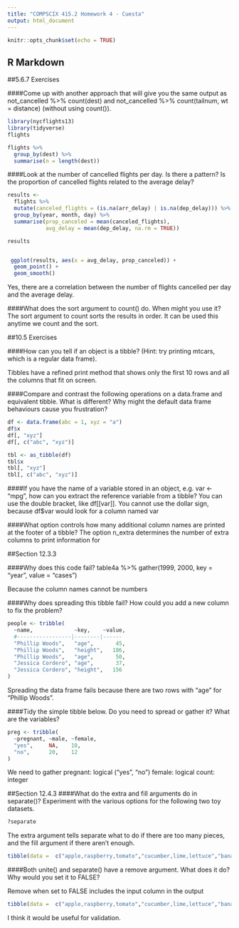 ```yaml
---
title: "COMPSCIX 415.2 Homework 4 - Cuesta"
output: html_document
---
```


```r
knitr::opts_chunk$set(echo = TRUE)
```


## R Markdown
##5.6.7 Exercises

####Come up with another approach that will give you the same output as not_cancelled %>% count(dest) and not_cancelled %>% count(tailnum, wt = distance) (without using count()).
```r
library(nycflights13)
library(tidyverse)
flights

```
```r
flights %>%
  group_by(dest) %>%
  summarise(n = length(dest))
```

####Look at the number of cancelled flights per day. Is there a pattern? Is the proportion of cancelled flights related to the average delay?
```r
results <-
  flights %>%
  mutate(canceled_flights = (is.na(arr_delay) | is.na(dep_delay))) %>%
  group_by(year, month, day) %>%
  summarise(prop_canceled = mean(canceled_flights),
            avg_delay = mean(dep_delay, na.rm = TRUE))

results


 ggplot(results, aes(x = avg_delay, prop_canceled)) +
  geom_point() +
  geom_smooth()
```

Yes, there are a correlation between the number of flights cancelled per day and the average delay.

####What does the sort argument to count() do. When might you use it?
The sort argument to count sorts the results in order. It can be used this anytime we count and the sort.

##10.5 Exercises

####How can you tell if an object is a tibble? (Hint: try printing mtcars, which is a regular data frame).

Tibbles have a refined print method that shows only the first 10 rows and all the columns that fit on screen.

####Compare and contrast the following operations on a data.frame and equivalent tibble. What is different? Why might the default data frame behaviours cause you frustration?
```r
df <- data.frame(abc = 1, xyz = "a")
df$x
df[, "xyz"]
df[, c("abc", "xyz")]

tbl <- as_tibble(df)
tbl$x
tbl[, "xyz"]
tbl[, c("abc", "xyz")]
```

####If you have the name of a variable stored in an object, e.g. var <- "mpg", how can you extract the reference variable from a tibble?
You can use the double bracket, like df[[var]]. You cannot use the dollar sign, because df$var would look for a column named var


####What option controls how many additional column names are printed at the footer of a tibble?
The option n_extra determines the number of extra columns to print information for


##Section 12.3.3

####Why does this code fail?
table4a %>% 
  gather(1999, 2000, key = "year", value = "cases")
  
Because the column names cannot be numbers

####Why does spreading this tibble fail? How could you add a new column to fix the problem?
```r
people <- tribble(
  ~name,             ~key,    ~value,
  #-----------------|--------|------
  "Phillip Woods",   "age",       45,
  "Phillip Woods",   "height",   186,
  "Phillip Woods",   "age",       50,
  "Jessica Cordero", "age",       37,
  "Jessica Cordero", "height",   156
)
```
Spreading the data frame fails because there are two rows with "age" for "Phillip Woods".

####Tidy the simple tibble below. Do you need to spread or gather it? What are the variables?
```r
preg <- tribble(
  ~pregnant, ~male, ~female,
  "yes",     NA,    10,
  "no",      20,    12
)
```
We need to gather
pregnant: logical ("yes", "no")
female: logical
count: integer

##Section 12.4.3
####What do the extra and fill arguments do in separate()? Experiment with the various options for the following two toy datasets.
```r
?separate
```

The extra argument tells separate what to do if there are too many pieces, and the fill argument if there aren't enough.
```r
tibble(data =  c("apple,raspberry,tomato","cucumber,lime,lettuce","banana,squash,orange")) %>% separate(data, c("red","green","yellow"))

```

####Both unite() and separate() have a remove argument. What does it do? Why would you set it to FALSE?

Remove when set to FALSE includes the input column in the output
```r
tibble(data =  c("apple,raspberry,tomato","cucumber,lime,lettuce","banana,squash,orange")) %>% separate(data, c("red","green","yellow"),remove = FALSE)
```

I think it would be useful for validation.




